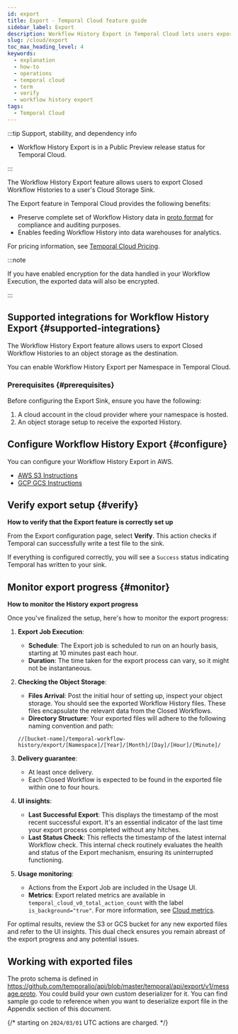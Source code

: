 ```yaml
---
id: export
title: Export - Temporal Cloud feature guide
sidebar_label: Export
description: Workflow History Export in Temporal Cloud lets users export Closed Workflow Histories to an object storage for compliance and analytics. Configure via Cloud UI or tcld.
slug: /cloud/export
toc_max_heading_level: 4
keywords:
  - explanation
  - how-to
  - operations
  - temporal cloud
  - term
  - verify
  - workflow history export
tags:
  - Temporal Cloud
---
```


:::tip Support, stability, and dependency info

- Workflow History Export is in a Public Preview release status for Temporal Cloud.

:::

The Workflow History Export feature allows users to export Closed Workflow Histories to a user's Cloud Storage Sink.

The Export feature in Temporal Cloud provides the following benefits:

- Preserve complete set of Workflow History data in [proto format](https://github.com/temporalio/api/blob/master/temporal/api/export/v1/message.proto) for compliance and auditing purposes.
- Enables feeding Workflow History into data warehouses for analytics.

For pricing information, see [Temporal Cloud Pricing](/cloud/pricing).

:::note

If you have enabled encryption for the data handled in your Workflow Execution, the exported data will also be encrypted.

:::

## Supported integrations for Workflow History Export {#supported-integrations}

The Workflow History Export feature allows users to export Closed Workflow Histories to an object storage as the destination.

You can enable Workflow History Export per Namespace in Temporal Cloud.

### Prerequisites {#prerequisites}

Before configuring the Export Sink, ensure you have the following:

1. A cloud account in the cloud provider where your namespace is hosted.
2. An object storage setup to receive the exported History.

## Configure Workflow History Export {#configure}

You can configure your Workflow History Export in AWS.

- [AWS S3 Instructions](/cloud/export/aws-export-s3)
- [GCP GCS Instructions](/cloud/export/gcp-export-gcs)

## Verify export setup {#verify}

**How to verify that the Export feature is correctly set up**

From the Export configuration page, select **Verify**.
This action checks if Temporal can successfully write a test file to the sink.

If everything is configured correctly, you will see a `Success` status indicating Temporal has written to your sink.

## Monitor export progress {#monitor}

**How to monitor the History export progress**

Once you've finalized the setup, here's how to monitor the export progress:

1. **Export Job Execution**:

   - **Schedule**: The Export job is scheduled to run on an hourly basis, starting at 10 minutes past each hour.
   - **Duration**: The time taken for the export process can vary, so it might not be instantaneous.

2. **Checking the Object Storage**:

   - **Files Arrival**: Post the initial hour of setting up, inspect your object storage.
     You should see the exported Workflow History files.
     These files encapsulate the relevant data from the Closed Workflows.
   - **Directory Structure**: Your exported files will adhere to the following naming convention and path:

   ```
   //[bucket-name]/temporal-workflow-history/export/[Namespace]/[Year]/[Month]/[Day]/[Hour]/[Minute]/
   ```

3. **Delivery guarantee**:

   - At least once delivery.
   - Each Closed Workflow is expected to be found in the exported file within one to four hours.

4. **UI insights**:

   - **Last Successful Export**: This displays the timestamp of the most recent successful export.
     It's an essential indicator of the last time your export process completed without any hitches.
   - **Last Status Check**: This reflects the timestamp of the latest internal Workflow check.
     This internal check routinely evaluates the health and status of the Export mechanism, ensuring its uninterrupted functioning.

5. **Usage monitoring**:
   - Actions from the Export Job are included in the Usage UI.
   - **Metrics**: Export related metrics are available in `temporal_cloud_v0_total_action_count` with the label `is_background="true"`. For more information, see [Cloud metrics](/cloud/metrics/).

For optimal results, review the S3 or GCS bucket for any new exported files and refer to the UI insights.
This dual check ensures you remain abreast of the export progress and any potential issues.

## Working with exported files

The proto schema is defined in https://github.com/temporalio/api/blob/master/temporal/api/export/v1/message.proto. You could build your own custom deserializer for it.
You can find sample go code to reference when you want to deserialize export file in the Appendix section of this document.

{/* starting on `2024/03/01` UTC actions are charged. */}
